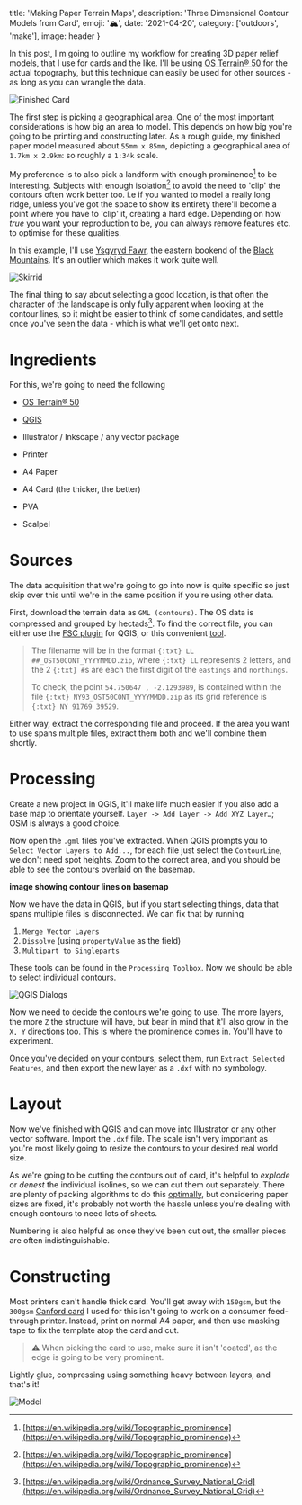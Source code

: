 

  title: 'Making Paper Terrain Maps',
  description: 'Three Dimensional Contour Models from Card',
  emoji: '🏔',
  date: '2021-04-20',
  category: ['outdoors', 'make'],
  image: header
}

In this post, I'm going to outline my workflow for creating 3D paper relief models, that I use for cards and the like. I'll be using [OS Terrain® 50](https://osdatahub.os.uk/downloads/open/Terrain50) for the actual topography, but this technique can easily be used for other sources - as long as you can wrangle the data.


<Image image={card} alt="Finished Card" />

The first step is picking a geographical area. One of the most important considerations is how big an area to model. This depends on how big you're going to be printing and constructing later. As a rough guide, my finished paper model measured about `55mm x 85mm`, depicting a geographical area of `1.7km x 2.9km`: so roughly a `1:34k` scale.

My preference is to also pick a landform with enough prominence[^prominence] to be interesting. Subjects with enough isolation[^prominence] to avoid the need to 'clip' the contours often work better too. i.e if you wanted to model a really long ridge, unless you've got the space to show its entirety there'll become a point where you have to 'clip' it, creating a hard edge. Depending on how *true* you want your reproduction to be, you can always remove features etc. to optimise for these qualities.

In this example, I'll use [Ysgyryd Fawr](https://en.wikipedia.org/wiki/Ysgyryd_Fawr), the eastern bookend of the [Black Mountains](https://en.wikipedia.org/wiki/Black_Mountains,_Wales). It's an outlier which makes it work quite well.


<Image image={skirrid} alt="Skirrid" className={spill} />

The final thing to say about selecting a good location, is that often the character of the landscape is only fully apparent when looking at the contour lines, so it might be easier to think of some candidates, and settle once you've seen the data - which is what we'll get onto next.

# Ingredients

For this, we're going to need the following

- [OS Terrain® 50](https://osdatahub.os.uk/downloads/open/Terrain50)
- [QGIS](https://qgis.org/)
- Illustrator / Inkscape / any vector package


- Printer
- A4 Paper
- A4 Card (the thicker, the better)
- PVA
- Scalpel

# Sources
The data acquisition that we're going to go into now is quite specific so just skip over this until we're in the same position if you're using other data.

First, download the terrain data as `GML (contours)`. The OS data is compressed and grouped by hectads[^bng]. To find the correct file, you can either use the [FSC plugin](https://www.fscbiodiversity.uk/fsc-plugin-qgis-v3) for QGIS, or this convenient [tool](https://gridreferencefinder.com/).

> The filename will be in the format `{:txt} ​LL​‌##‌_OST50CONT_YYYYMMDD.zip`, where `{:txt} ​LL​` represents 2 letters, and the 2 `{:txt} ‌#‌`s are each the first digit of the `eastings` and `northings`.
>
> To check, the point `54.750647 , -2.1293989`, is contained within the file `{:txt} ​NY​‌93‌_OST50CONT_YYYYMMDD.zip` as its grid reference is `{:txt} ​NY​ ‌9‌1769 ‌3‌9529`.

Either way, extract the corresponding file and proceed. If the area you want to use spans multiple files, extract them both and we'll combine them shortly.

# Processing
Create a new project in QGIS, it'll make life much easier if you also add a base map to orientate yourself. `Layer -> Add Layer -> Add XYZ Layer…`; OSM is always a good choice.

Now open the `.gml` files you've extracted. When QGIS prompts you to `Select Vector Layers to Add...`, for each file just select the `ContourLine`, we don't need spot heights. Zoom to the correct area, and you should be able to see the contours overlaid on the basemap.

**image showing contour lines on basemap**

Now we have the data in QGIS, but if you start selecting things, data that spans multiple files is disconnected. We can fix that by running
1. `Merge Vector Layers`
2. `Dissolve` (using `propertyValue` as the field)
3. `Multipart to Singleparts`

These tools can be found in the `Processing Toolbox`. Now we should be able to select individual contours.


<Image image={qgis} alt="QGIS Dialogs" />

Now we need to decide the contours we're going to use. The more layers, the more `Z` the structure will have, but bear in mind that it'll also grow in the `X, Y` directions too. This is where the prominence comes in. You'll have to experiment.

Once you've decided on your contours, select them, run `Extract Selected Features`, and then export the new layer as a `.dxf` with no symbology.


<Contours className={contours} />

# Layout

Now we've finished with QGIS and can move into Illustrator or any other vector software. Import the `.dxf` file. The scale isn't very important as you're most likely going to resize the contours to your desired real world size.

As we're going to be cutting the contours out of card, it's helpful to *explode* or *denest* the individual isolines, so we can cut them out separately. There are plenty of packing algorithms to do this [optimally](https://svgnest.com/), but considering paper sizes are fixed, it's probably not worth the hassle unless you're dealing with enough contours to need lots of sheets.


<Print className={print} />

Numbering is also helpful as once they've been cut out, the smaller pieces are often indistinguishable.

# Constructing
Most printers can't handle thick card. You'll get away with `150gsm`, but the `300gsm` [Canford card](https://www.daler-rowney.com/canford-art-paper-card/) I used for this isn't going to work on a consumer feed-through printer. Instead, print on normal A4 paper, and then use masking tape to fix the template atop the card and cut.

> ⚠️ When picking the card to use, make sure it isn't 'coated', as the edge is going to be very prominent.

Lightly glue, compressing using something heavy between layers, and that's it!


<Image image={model} alt="Model" />

[^prominence]: [https://en.wikipedia.org/wiki/Topographic_prominence](https://en.wikipedia.org/wiki/Topographic_prominence)
[^bng]: [https://en.wikipedia.org/wiki/Ordnance_Survey_National_Grid](https://en.wikipedia.org/wiki/Ordnance_Survey_National_Grid)
